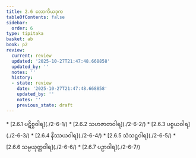 ```yaml
---
title: 2.6 လောကိယဒုက
tableOfContents: false
sidebar:
  order: 6
type: tipitaka
basket: ab
book: p2
review:
  current: review
  updated: '2025-10-27T21:47:48.668858'
  updated_by: ''
  notes: ''
  history:
  - state: review
    date: '2025-10-27T21:47:48.668858'
    updated_by: ''
    notes: ''
    previous_state: draft
---
```



<ReviewStatus review={frontmatter.review} showDetails={true} />

<HypothesisAnnotation frontmatter={frontmatter} />

<DynamicBreadcrumb />



<TableOfContents book="p2" section="2.6">
* [2.6.1 ပဋိစ္စဝါရ](./2-6-1/)
* [2.6.2 သဟဇာတဝါရ](./2-6-2/)
* [2.6.3 ပစ္စယဝါရ](./2-6-3/)
* [2.6.4 နိဿယဝါရ](./2-6-4/)
* [2.6.5 သံသဋ္ဌဝါရ](./2-6-5/)
* [2.6.6 သမ္ပယုတ္တဝါရ](./2-6-6/)
* [2.6.7 ပဉှာဝါရ](./2-6-7/)
</TableOfContents>